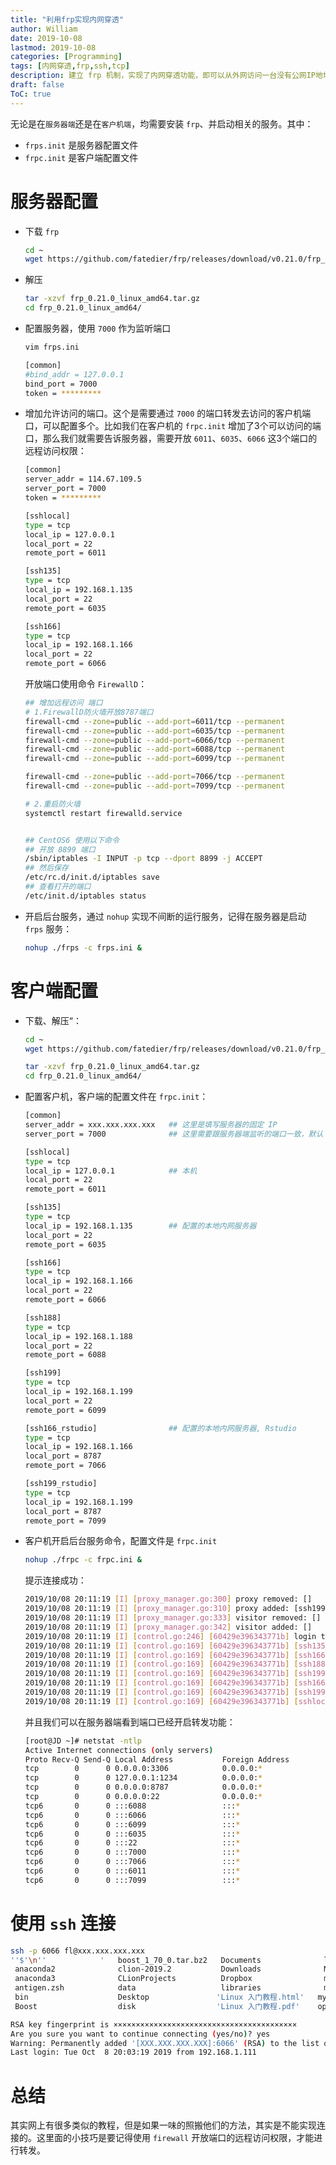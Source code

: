 ```yaml
---
title: "利用frp实现内网穿透"
author: William
date: 2019-10-08
lastmod: 2019-10-08
categories: [Programming]
tags: [内网穿透,frp,ssh,tcp]
description: 建立 frp 机制，实现了内网穿透功能，即可以从外网访问一台没有公网IP地址的内网机器。
draft: false
ToC: true
---
```


无论是在`服务器端`还是在`客户机端`，均需要安装 `frp`、并启动相关的服务。其中：

- `frps.init` 是服务器配置文件
- `frpc.init` 是客户端配置文件

# 服务器配置

- 下载 `frp`

    ```bash
    cd ~
    wget https://github.com/fatedier/frp/releases/download/v0.21.0/frp_0.21.0_linux_amd64.tar.gz
    ```

- 解压

    ```bash
    tar -xzvf frp_0.21.0_linux_amd64.tar.gz
    cd frp_0.21.0_linux_amd64/
    ```

- 配置服务器，使用 `7000` 作为监听端口

    ```bash
    vim frps.ini
    
    [common]
    #bind_addr = 127.0.0.1
    bind_port = 7000
    token = *********
    ```

- 增加允许访问的端口。这个是需要通过 `7000` 的端口转发去访问的客户机端口，可以配置多个。比如我们在客户机的 `frpc.init` 增加了3个可以访问的端口，那么我们就需要告诉服务器，需要开放 `6011`、`6035`、`6066` 这3个端口的远程访问权限：

    ```bash
    [common]
    server_addr = 114.67.109.5
    server_port = 7000
    token = *********
    
    [sshlocal]
    type = tcp
    local_ip = 127.0.0.1
    local_port = 22
    remote_port = 6011
    
    [ssh135]
    type = tcp
    local_ip = 192.168.1.135
    local_port = 22
    remote_port = 6035
    
    [ssh166]
    type = tcp
    local_ip = 192.168.1.166
    local_port = 22
    remote_port = 6066
    ```

    开放端口使用命令 `FirewallD`：

    ```bash
    ## 增加远程访问 端口
    # 1.FirewallD防火墙开放8787端口
    firewall-cmd --zone=public --add-port=6011/tcp --permanent
    firewall-cmd --zone=public --add-port=6035/tcp --permanent
    firewall-cmd --zone=public --add-port=6066/tcp --permanent
    firewall-cmd --zone=public --add-port=6088/tcp --permanent
    firewall-cmd --zone=public --add-port=6099/tcp --permanent
    
    firewall-cmd --zone=public --add-port=7066/tcp --permanent
    firewall-cmd --zone=public --add-port=7099/tcp --permanent
    
    # 2.重启防火墙
    systemctl restart firewalld.service
    
    
    ## CentOS6 使用以下命令
    ## 开放 8899 端口
    /sbin/iptables -I INPUT -p tcp --dport 8899 -j ACCEPT
    ## 然后保存
    /etc/rc.d/init.d/iptables save
    ## 查看打开的端口
    /etc/init.d/iptables status
    ```

- 开启后台服务，通过 `nohup` 实现不间断的运行服务，记得在服务器是启动 `frps` 服务：

    ```bash
    nohup ./frps -c frps.ini &
    ```

# 客户端配置

- 下载、解压“：

    ```bash
    cd ~
    wget https://github.com/fatedier/frp/releases/download/v0.21.0/frp_0.21.0_linux_amd64.tar.gz

    tar -xzvf frp_0.21.0_linux_amd64.tar.gz
    cd frp_0.21.0_linux_amd64/
    ```

- 配置客户机，客户端的配置文件在 `frpc.init`：

    ```bash
    [common]
    server_addr = xxx.xxx.xxx.xxx  	## 这里是填写服务器的固定 IP
    server_port = 7000				## 这里需要跟服务器端监听的端口一致，默认 7000

    [sshlocal]
    type = tcp
    local_ip = 127.0.0.1			## 本机
    local_port = 22
    remote_port = 6011

    [ssh135]
    type = tcp
    local_ip = 192.168.1.135		## 配置的本地内网服务器
    local_port = 22
    remote_port = 6035

    [ssh166]
    type = tcp
    local_ip = 192.168.1.166
    local_port = 22
    remote_port = 6066

    [ssh188]
    type = tcp
    local_ip = 192.168.1.188
    local_port = 22
    remote_port = 6088

    [ssh199]
    type = tcp
    local_ip = 192.168.1.199
    local_port = 22
    remote_port = 6099

    [ssh166_rstudio]				## 配置的本地内网服务器, Rstudio
    type = tcp
    local_ip = 192.168.1.166
    local_port = 8787
    remote_port = 7066

    [ssh199_rstudio]
    type = tcp
    local_ip = 192.168.1.199
    local_port = 8787
    remote_port = 7099
    ```

- 客户机开启后台服务命令，配置文件是 `frpc.init`

    ```bash
    nohup ./frpc -c frpc.ini &
    ```

  提示连接成功：

    ```bash
    2019/10/08 20:11:19 [I] [proxy_manager.go:300] proxy removed: []
    2019/10/08 20:11:19 [I] [proxy_manager.go:310] proxy added: [ssh199 ssh166_rstudio ssh199_rstudio sshlocal ssh135 ssh166 ssh188]
    2019/10/08 20:11:19 [I] [proxy_manager.go:333] visitor removed: []
    2019/10/08 20:11:19 [I] [proxy_manager.go:342] visitor added: []
    2019/10/08 20:11:19 [I] [control.go:246] [60429e396343771b] login to server success, get run id [60429e396343771b], server udp port [0]
    2019/10/08 20:11:19 [I] [control.go:169] [60429e396343771b] [ssh135] start proxy success
    2019/10/08 20:11:19 [I] [control.go:169] [60429e396343771b] [ssh166] start proxy success
    2019/10/08 20:11:19 [I] [control.go:169] [60429e396343771b] [ssh188] start proxy success
    2019/10/08 20:11:19 [I] [control.go:169] [60429e396343771b] [ssh199] start proxy success
    2019/10/08 20:11:19 [I] [control.go:169] [60429e396343771b] [ssh166_rstudio] start proxy success
    2019/10/08 20:11:19 [I] [control.go:169] [60429e396343771b] [ssh199_rstudio] start proxy success
    2019/10/08 20:11:19 [I] [control.go:169] [60429e396343771b] [sshlocal] start proxy success
    ```

  并且我们可以在服务器端看到端口已经开启转发功能：

    ```bash
    [root@JD ~]# netstat -ntlp
    Active Internet connections (only servers)
    Proto Recv-Q Send-Q Local Address           Foreign Address         State       PID/Program name    
    tcp        0      0 0.0.0.0:3306            0.0.0.0:*               LISTEN      24860/mysqld        
    tcp        0      0 127.0.0.1:1234          0.0.0.0:*               LISTEN      2817/ifrit-agent    
    tcp        0      0 0.0.0.0:8787            0.0.0.0:*               LISTEN      25292/rserver       
    tcp        0      0 0.0.0.0:22              0.0.0.0:*               LISTEN      11953/sshd          
    tcp6       0      0 :::6088                 :::*                    LISTEN      22623/./frps        
    tcp6       0      0 :::6066                 :::*                    LISTEN      22623/./frps        
    tcp6       0      0 :::6099                 :::*                    LISTEN      22623/./frps        
    tcp6       0      0 :::6035                 :::*                    LISTEN      22623/./frps        
    tcp6       0      0 :::22                   :::*                    LISTEN      11953/sshd          
    tcp6       0      0 :::7000                 :::*                    LISTEN      22623/./frps        
    tcp6       0      0 :::7066                 :::*                    LISTEN      22623/./frps        
    tcp6       0      0 :::6011                 :::*                    LISTEN      22623/./frps        
    tcp6       0      0 :::7099                 :::*                    LISTEN      22623/./frps
    ```



# 使用 `ssh` 连接

```bash
ssh -p 6066 fl@xxx.xxx.xxx.xxx
''$'\n''            '   boost_1_70_0.tar.bz2   Documents              log      Pictures          Templates   Videos
 anaconda2              clion-2019.2           Downloads              Music    Public            test.pdf
 anaconda3              CLionProjects          Dropbox                myData   R                 test.Rmd
 antigen.zsh            data                   libraries              mydeck  'R 入门教程.pdf'   texmf
 bin                    Desktop               'Linux 入门教程.html'   myLog    tarball           tmp
 Boost                  disk                  'Linux 入门教程.pdf'    opt      temp              tmp_disk

RSA key fingerprint is ×××××××××××××××××××××××××××××××××××××××××
Are you sure you want to continue connecting (yes/no)? yes
Warning: Permanently added '[XXX.XXX.XXX.XXX]:6066' (RSA) to the list of known hosts.
Last login: Tue Oct  8 20:03:19 2019 from 192.168.1.111
```

# 总结

其实网上有很多类似的教程，但是如果一味的照搬他们的方法，其实是不能实现连接的。这里面的小技巧是要记得使用 `firewall` 开放端口的远程访问权限，才能进行转发。
